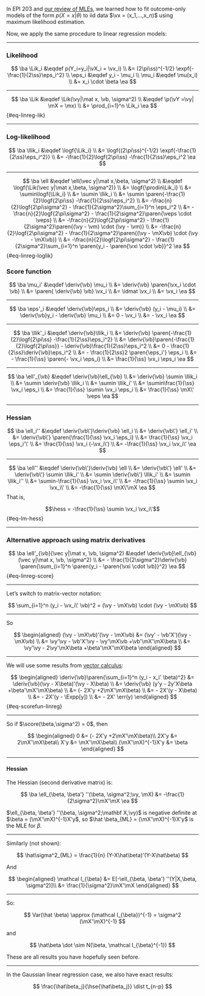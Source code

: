 :::{.notes}

In EPI 203 and [our review of MLEs](intro-MLEs.qmd#sec-intro-MLEs),
we learned how to fit outcome-only models of the form $p(X=x|\theta)$
to iid data $\vx = (x_1,…,x_n)$ using maximum likelihood estimation.

Now, we apply the same procedure to linear regression models:

:::

---

### Likelihood

$$
\ba
\Lik_i &\eqdef p(Y_i=y_i|\vX_i = \vx_i)
\\
&= (2\pi\ss)^{-1/2} \expf{-\frac{1}{2\ss}\eps_i^2}
\\
\eps_i &\eqdef y_i - \mu_i
\\
\mu_i &\eqdef \mu(x_i)
\\
&= x_i \cdot \beta
\ea
$$

---

$$
\ba
\Lik &\eqdef \Lik(\vy|\mat x, \vb, \sigma^2) 
\\
&\eqdef \p(\vY =\vy| \mX = \mx)
\\
&= \prod_{i=1}^n \Lik_i
\ea
$$ {#eq-linreg-lik}

---

### Log-likelihood

$$
\ba
\llik_i &\eqdef \logf{\Lik_i}
\\
&=  \logf{(2\pi\ss)^{-1/2} \expf{-\frac{1}{2\ss}\eps_i^2}}
\\
&=  -\frac{1}{2}\logf{2\pi\ss} -\frac{1}{2\ss}\eps_i^2
\ea
$$

---

$$
\ba
\ell &\eqdef \ell(\vec y|\mat x,\beta, \sigma^2)
\\
&\eqdef \logf{\Lik(\vec y|\mat x,\beta, \sigma^2)}
\\
&= \logf{\prodin\Lik_i}
\\
&= \sumin\logf{\Lik_i}
\\
&= \sumin \llik_i
\\
&= \sumin \paren{-\frac{1}{2}\logf{2\pi\ss} -\frac{1}{2\ss}\eps_i^2}
\\
&= -\frac{n}{2}\logf{2\pi\sigma^2} -
\frac{1}{2\sigma^2}\sum_{i=1}^n \eps_i^2
\\
&= -\frac{n}{2}\logf{2\pi\sigma^2} -
\frac{1}{2\sigma^2}\paren{\veps \cdot \veps}
\\
&= -\frac{n}{2}\logf{2\pi\sigma^2} -
\frac{1}{2\sigma^2}\paren{(\vy - \vm) \cdot (\vy - \vm)}
\\
&= -\frac{n}{2}\logf{2\pi\sigma^2} -
\frac{1}{2\sigma^2}\paren{(\vy - \mX\vb) \cdot (\vy - \mX\vb)}
\\
&= -\frac{n}{2}\logf{2\pi\sigma^2} -
\frac{1}{2\sigma^2}\sum_{i=1}^n \paren{y_i - \paren{\vxi \cdot \vb}}^2
\ea
$$ {#eq-linreg-loglik}

### Score function

$$
\ba
\mu_i' &\eqdef \deriv{\vb} \mu_i
\\
&= \deriv{\vb} \paren{\vx_i \cdot \vb}
\\
&= \paren{ \deriv{\vb} \vb} \vx_i
\\
&= \idmat \vx_i 
\\
&= \vx_i
\ea
$$

---

$$
\ba
\eps'_i &\eqdef \deriv{\vb}\eps_i
\\
&= \deriv{\vb} (y_i - \mu_i)
\\
&=  \deriv{\vb}y_i - \deriv{\vb} \mu_i
\\
&=  0 - \vx_i
\\
&=  - \vx_i
\ea
$$

---

$$
\ba
\llik'_i &\eqdef \deriv{\vb}\llik_i
\\
&= \deriv{\vb} \paren{-\frac{1}{2}\logf{2\pi\ss} -\frac{1}{2\ss}\eps_i^2}
\\
&= \deriv{\vb}\paren{-\frac{1}{2}\logf{2\pi\ss}} - \deriv{\vb}\frac{1}{2\ss}\eps_i^2
\\
&= 0 - \frac{1}{2\ss}\deriv{\vb}\eps_i^2
\\
&= - \frac{1}{2\ss}2 \paren{\eps_i'} \eps_i
\\
&= - \frac{1}{\ss} \paren{- \vx_i \eps_i}
\\
&= \frac{1}{\ss} \vx_i \eps_i
\ea
$$

---

$$
\ba
\ell'_{\vb}
&\eqdef \deriv{\vb}\ell_{\vb}
\\
&= \deriv{\vb} \sumin \llik_i
\\
&= \sumin \deriv{\vb} \llik_i
\\
&= \sumin \llik_i'
\\
&= \sumin\frac{1}{\ss} \vx_i \eps_i
\\
&= \frac{1}{\ss} \sumin \vx_i \eps_i
\\
&= \frac{1}{\ss} \mX\' \veps
\ea
$$

---

### Hessian

$$
\ba
\ell_i'' &\eqdef \deriv{\vb\'}\deriv{\vb} \ell_i
\\
&= \deriv{\vb\'} \ell_i'
\\
&= \deriv{\vb\'} \paren{\frac{1}{\ss} \vx_i \eps_i}
\\
&= \frac{1}{\ss} \vx_i \eps_i'\'
\\
&= \frac{1}{\ss} \vx_i (-\vx_i\')
\\
&= -\frac{1}{\ss} \vx_i \vx_i\'
\ea
$$

---

$$
\ba
\ell'' &\eqdef \deriv{\vb\'}\deriv{\vb} \ell
\\
&= \deriv{\vb\'} \ell'
\\
&= \deriv{\vb\'} \sumin \llik_i'
\\
&= \sumin \deriv{\vb\'} \llik_i'
\\
&= \sumin \llik_i''
\\
&= \sumin-\frac{1}{\ss} \vx_i \vx_i\'
\\
&= -\frac{1}{\ss} \sumin \vx_i \vx_i\'
\\
&= -\frac{1}{\ss} \mX\'\mX
\ea
$$
That is,

$$\hess = -\frac{1}{\ss} \sumin \vx_i \vx_i\'$${#eq-lm-hess}

---

### Alternative approach using matrix derivatives

$$
\ba
\ell'_{\vb}(\vec y|\mat x, \vb, \sigma^2)
&\eqdef \deriv{\vb}\ell_{\vb}(\vec y|\mat x, \vb, \sigma^2)
\\
&= -
\frac{1}{2\sigma^2}\deriv{\vb}
\paren{\sum_{i=1}^n \paren{y_i - \paren{\vxi \cdot \vb}}^2}
\ea
$$ {#eq-linreg-score}

---

::: notes
Let's switch to matrix-vector notation:
:::

$$
\sum_{i=1}^n (y_i - \vx_i\' \vb)^2
= (\vy - \mX\vb) \cdot (\vy - \mX\vb)
$$

---

So

$$
\begin{aligned}
(\vy - \mX\vb)'(\vy - \mX\vb)
&= (\vy' - \vb'X')(\vy - \mX\vb)
\\ &= \vy'\vy - \vb'X'\vy - \vy'\mX\vb +\vb'\mX'\mX\beta
\\ &= \vy'\vy - 2\vy'\mX\beta +\beta'\mX'\mX\beta
\end{aligned}
$$

---

::: notes
We will use some results from [vector calculus](math-prereqs.qmd#sec-vector-calculus):
:::

$$
\begin{aligned}
\deriv{\vb}\paren{\sum_{i=1}^n (y_i - x_i' \beta)^2}
&= \deriv{\vb}(\vy - X\beta)'(\vy - X\beta)
\\ &= \deriv{\vb} (y'y - 2y'X\beta +\beta'\mX'\mX\beta)
\\ &= (- 2X'y +2\mX'\mX\beta)
\\ &= - 2X'(y - X\beta)
\\ &= - 2X'(y - \Expp[y])
\\ &= - 2X' \err(y)
\end{aligned}
$${#eq-scorefun-linreg}

---

So if $\score(\beta,\sigma^2) = 0$, then

$$
\begin{aligned}
0 &= (- 2X'y +2\mX'\mX\beta)\\
2X'y &= 2\mX'\mX\beta\\
X'y &= \mX'\mX\beta\\
(\mX'\mX)^{-1}X'y &= \beta
\end{aligned}
$$

---

#### Hessian

The Hessian (second derivative matrix) is:

$$
\ba
\ell_{\beta, \beta'} ''(\beta, \sigma^2;\vy, \mX)
&= -\frac{1}{2\sigma^2}\mX'\mX
\ea
$$

$\ell_{\beta, \beta'} ''(\beta, \sigma^2;\mathbf X,\vy)$  is negative definite at $\beta = (\mX'\mX)^{-1}X'y$, so $\hat \beta_{ML} = (\mX'\mX)^{-1}X'y$ is the MLE for $\beta$.

---

Similarly (not shown):

$$
\hat\sigma^2_{ML} = \frac{1}{n} (Y-X\hat\beta)'(Y-X\hat\beta)
$$

And

$$
\begin{aligned}
\mathcal I_{\beta} &= E[-\ell_{\beta, \beta'} ''(Y|X,\beta, \sigma^2)]\\
&= \frac{1}{\sigma^2}\mX'\mX
\end{aligned}
$$

---

So:

$$
Var(\hat \beta) \approx (\mathcal I_{\beta})^{-1} = \sigma^2 (\mX'\mX)^{-1}
$$

and

$$
\hat\beta \dot \sim N(\beta, \mathcal I_{\beta}^{-1})
$$

:::{.notes}

These are all results you have hopefully seen before.

:::

---

In the Gaussian linear regression case, we also have exact results:

$$
\frac{\hat\beta_j}{\hse{\hat\beta_j}} \dist t_{n-p}
$$
